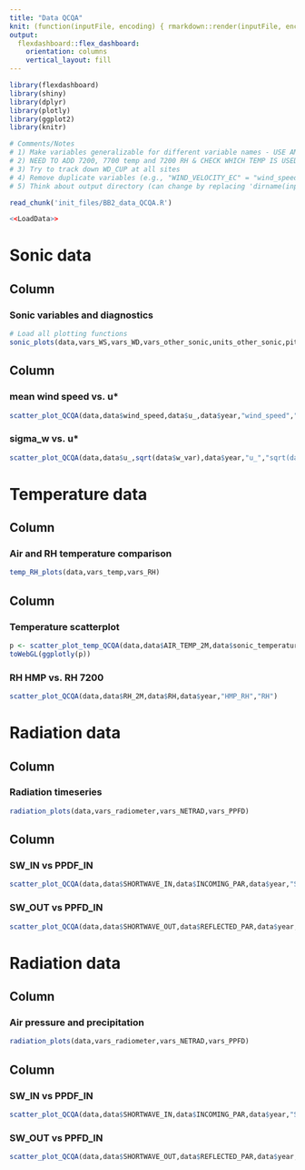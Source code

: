 ```yaml
---
title: "Data QCQA" 
knit: (function(inputFile, encoding) { rmarkdown::render(inputFile, encoding = encoding, output_file = file.path(dirname(inputFile), 'BB2_data_QCQA.html')) })
output: 
  flexdashboard::flex_dashboard:
    orientation: columns
    vertical_layout: fill
---
```

<!-- NOTES: 
1) Make sure to update file name in knit above (e.g., BB2_data_QCQA.html) 
2) Update init file below (e.g., BB2_data_QCQA.R) -->

```r
library(flexdashboard)
library(shiny)
library(dplyr)
library(plotly)
library(ggplot2)
library(knitr)
```

```r
# Comments/Notes
# 1) Make variables generalizable for different variable names - USE AMERIFLUX NAMES HERE
# 2) NEED TO ADD 7200, 7700 temp and 7200 RH & CHECK WHICH TEMP IS USED TO SONIC (cross wind corrected or no) ADD HERE after MEETING ON THURSDAY!
# 3) Try to track down WD_CUP at all sites
# 4) Remove duplicate variables (e.g., "WIND_VELOCITY_EC" = "wind_speed" -> remove "WIND_VELOCITY_EC")
# 5) Think about output directory (can change by replacing 'dirname(inputFile)' above)
```

<!-- specify init file to read -->
```r
read_chunk('init_files/BB2_data_QCQA.R')
```

```r
<<LoadData>>
```

Sonic data 
=======================================================================

Column {data-width=600}
-----------------------------------------------------------------------

### Sonic variables and diagnostics

```r
# Load all plotting functions
sonic_plots(data,vars_WS,vars_WD,vars_other_sonic,units_other_sonic,pitch_ind)
```

Column {data-width=400}
-----------------------------------------------------------------------

### mean wind speed vs. u*
```r
scatter_plot_QCQA(data,data$wind_speed,data$u_,data$year,"wind_speed","u_") 
```

### sigma_w vs. u*
```r
scatter_plot_QCQA(data,data$u_,sqrt(data$w_var),data$year,"u_","sqrt(data$w_var)")
```

Temperature data 
=======================================================================

Column {data-width=600}
-----------------------------------------------------------------------

### Air and RH temperature comparison 
```r
temp_RH_plots(data,vars_temp,vars_RH)
```

Column {data-width=400}
-----------------------------------------------------------------------

### Temperature scatterplot
```r
p <- scatter_plot_temp_QCQA(data,data$AIR_TEMP_2M,data$sonic_temperature-273.15,data$air_t_mean-273.15,c("sonic1","sonic2"),"AIR_TEMP_2M","Other Air Temperature")
toWebGL(ggplotly(p))
```

### RH HMP vs. RH 7200

```r
scatter_plot_QCQA(data,data$RH_2M,data$RH,data$year,"HMP_RH","RH")
```


Radiation data  
=======================================================================

Column {data-width=600}
-----------------------------------------------------------------------

### Radiation timeseries  
```r
radiation_plots(data,vars_radiometer,vars_NETRAD,vars_PPFD)
```

Column {data-width=400}
-----------------------------------------------------------------------

### SW_IN vs PPDF_IN
```r
scatter_plot_QCQA(data,data$SHORTWAVE_IN,data$INCOMING_PAR,data$year,"SHORTWAVE_IN","INCOMING_PAR")
```

### SW_OUT vs PPFD_IN

```r
scatter_plot_QCQA(data,data$SHORTWAVE_OUT,data$REFLECTED_PAR,data$year,"SHORTWAVE_OUT","REFLECTED_PAR")
```

Radiation data  
=======================================================================

Column {data-width=600}
-----------------------------------------------------------------------

### Air pressure and precipitation  
```r
radiation_plots(data,vars_radiometer,vars_NETRAD,vars_PPFD)
```

Column {data-width=400}
-----------------------------------------------------------------------

### SW_IN vs PPDF_IN
```r
scatter_plot_QCQA(data,data$SHORTWAVE_IN,data$INCOMING_PAR,data$year,"SHORTWAVE_IN","INCOMING_PAR")
```

### SW_OUT vs PPFD_IN

```r
scatter_plot_QCQA(data,data$SHORTWAVE_OUT,data$REFLECTED_PAR,data$year,"SHORTWAVE_OUT","REFLECTED_PAR")
```


